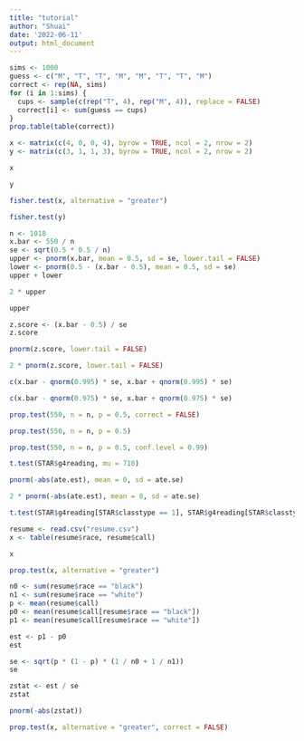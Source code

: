 ---
title: "tutorial"
author: "Shuai"
date: '2022-06-11'
output: html_document
---

```{r}
sims <- 1000
guess <- c("M", "T", "T", "M", "M", "T", "T", "M")
correct <- rep(NA, sims)
for (i in 1:sims) {
  cups <- sample(c(rep("T", 4), rep("M", 4)), replace = FALSE)
  correct[i] <- sum(guess == cups)
}
prop.table(table(correct))
```

```{r}
x <- matrix(c(4, 0, 0, 4), byrow = TRUE, ncol = 2, nrow = 2)
y <- matrix(c(3, 1, 1, 3), byrow = TRUE, ncol = 2, nrow = 2)
```

```{r}
x
```

```{r}
y
```

```{r}
fisher.test(x, alternative = "greater")
```

```{r}
fisher.test(y)
```

```{r}
n <- 1018
x.bar <- 550 / n
se <- sqrt(0.5 * 0.5 / n)
upper <- pnorm(x.bar, mean = 0.5, sd = se, lower.tail = FALSE)
lower <- pnorm(0.5 - (x.bar - 0.5), mean = 0.5, sd = se)
upper + lower
```

```{r}
2 * upper
```

```{r}
upper
```

```{r}
z.score <- (x.bar - 0.5) / se
z.score
```

```{r}
pnorm(z.score, lower.tail = FALSE)
```

```{r}
2 * pnorm(z.score, lower.tail = FALSE)
```

```{r}
c(x.bar - qnorm(0.995) * se, x.bar + qnorm(0.995) * se)
```

```{r}
c(x.bar - qnorm(0.975) * se, x.bar + qnorm(0.975) * se)
```

```{r}
prop.test(550, n = n, p = 0.5, correct = FALSE)
```

```{r}
prop.test(550, n = n, p = 0.5)
```

```{r}
prop.test(550, n = n, p = 0.5, conf.level = 0.99)
```

```{r}
t.test(STAR$g4reading, mu = 710)
```

```{r}
pnorm(-abs(ate.est), mean = 0, sd = ate.se)
```

```{r}
2 * pnorm(-abs(ate.est), mean = 0, sd = ate.se)
```

```{r}
t.test(STAR$g4reading[STAR$classtype == 1], STAR$g4reading[STAR$classtype == 2])
```

```{r}
resume <- read.csv("resume.csv")
x <- table(resume$race, resume$call)
```

```{r}
x
```

```{r}
prop.test(x, alternative = "greater")
```

```{r}
n0 <- sum(resume$race == "black")
n1 <- sum(resume$race == "white")
p <- mean(resume$call)
p0 <- mean(resume$call[resume$race == "black"])
p1 <- mean(resume$call[resume$race == "white"])
```

```{r}
est <- p1 - p0
est
```

```{r}
se <- sqrt(p * (1 - p) * (1 / n0 + 1 / n1))
se
```

```{r}
zstat <- est / se
zstat
```

```{r}
pnorm(-abs(zstat))
```

```{r}
prop.test(x, alternative = "greater", correct = FALSE)
```


